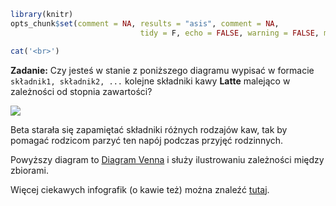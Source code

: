 
```r
library(knitr)
opts_chunk$set(comment = NA, results = "asis", comment = NA, 
							 tidy = F, echo = FALSE, warning = FALSE, message = FALSE, error = FALSE)
```

```r
cat('<br>')
```	


**Zadanie:** Czy jesteś w stanie z poniższego diagramu wypisać w formacie `składnik1, składnik2, ...` kolejne składniki kawy **Latte** malejąco w zależności od stopnia zawartości? 

![](coffea_pin.jpg)

Beta starała się zapamiętać składniki różnych rodzajów kaw, tak by pomagać rodzicom 
parzyć ten napój podczas przyjęć rodzinnych. 

Powyższy diagram to [Diagram Venna](https://pl.wikipedia.org/wiki/Diagram_Venna) i służy ilustrowaniu zależności między zbiorami.

Więcej ciekawych infografik (o kawie też) można znaleźć [tutaj](https://www.pinterest.com/pin/485966616013252980/).
